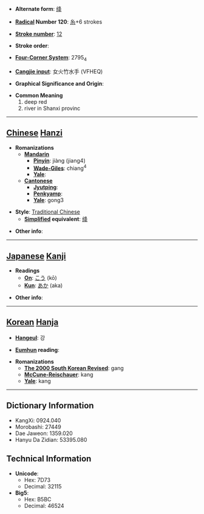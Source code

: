 * '''Alternate form''': [[绛]]

* '''[[Wiktionary:Chinese radical index| Radical]] Number 120''': [[Wiktionary:Chinese radical index 糸|糸]]+6 strokes

* '''[[Wiktionary:Chinese total strokes index|Stroke number]]''': [[Wiktionary:Chinese total strokes index 12|12]]

* '''Stroke order''': 

* '''[[Wiktionary:Chinese four corner index|Four-Corner System]]''': 2795<sub>4</sub>

* '''[[Wiktionary:Chinese Cangjie index|Cangjie input]]''': 女火竹水手 (VFHEQ)

* '''Graphical Significance and Origin''': 

* '''Common Meaning'''
*#deep red
*# river in Shanxi provinc


----

== [[Chinese]] [[Hanzi]] ==

* '''Romanizations'''
** '''[[Mandarin]]'''
*** '''[[Pinyin]]''': jiàng (jiang4)
*** '''[[Wade-Giles]]''': chiang<sup>4</sup>
*** '''[[Yale]]''': 
** '''[[Cantonese]]'''
*** '''[[Jyutping]]''':
*** '''[[Penkyamp]]''': 
*** '''[[Yale]]''': gong3

* '''Style''': [[Traditional Chinese]] 
** '''[[Simplified Chinese|Simplified]] equivalent''': [[绛]]

* '''Other info''': 

----

== [[Japanese]] [[Kanji]] ==

* '''Readings'''
** '''[[On]]''': [[こう]] (kō)
** '''[[Kun]]''': [[あか]] (aka)

* '''Other info''':  

----

== [[Korean]] [[Hanja]] ==

* '''[[Hangeul]]''': 강

* '''[[Eumhun]] reading''': 

* '''Romanizations'''
** '''[[The 2000 South Korean Revised Romanization|The 2000 South Korean Revised]]''': gang
** '''[[McCune-Reischauer]]''': kang
** '''[[Yale]]''': kang

----

== Dictionary Information ==

* KangXi: 0924.040
* Morobashi: 27449
* Dae Jaweon: 1359.020
* Hanyu Da Zidian: 53395.080

== Technical Information ==

* '''Unicode''':
** Hex: 7D73
** Decimal: 32115
* '''Big5''':
** Hex: B5BC
** Decimal: 46524